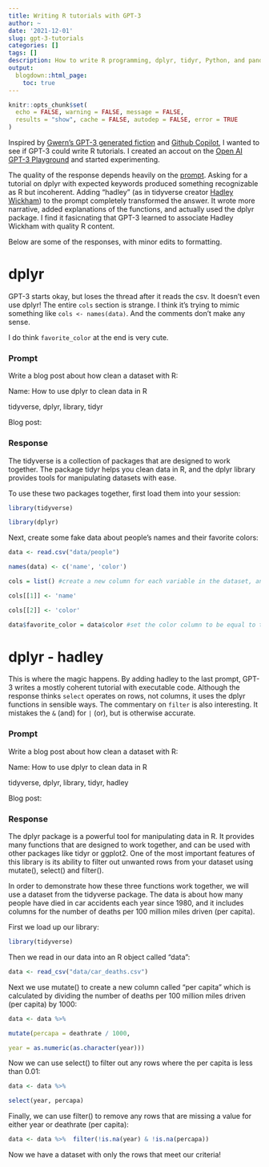 ```yaml
---
title: Writing R tutorials with GPT-3
author: ~
date: '2021-12-01'
slug: gpt-3-tutorials
categories: []
tags: []
description: How to write R programming, dplyr, tidyr, Python, and pandas tutorials using GPT-3.
output:
  blogdown::html_page:
    toc: true
---
```


```r
knitr::opts_chunk$set(
  echo = FALSE, warning = FALSE, message = FALSE,
  results = "show", cache = FALSE, autodep = FALSE, error = TRUE
)
```

Inspired by [Gwern's GPT-3 generated fiction](https://www.gwern.net/GPT-3)
and [Github Copilot](https://copilot.github.com/),
I wanted to see if GPT-3 could write R tutorials.
I created an accout on the [Open AI GPT-3 Playground](https://gpt3demo.com/apps/openai-gpt-3-playground)
and started experimenting.

The quality of the response depends heavily on the [prompt](https://www.gwern.net/GPT-3#prompts-as-programming).
Asking for a tutorial on dplyr with expected keywords produced
something recognizable as R but incoherent.
Adding "hadley" (as in tidyverse creator [Hadley Wickham](http://hadley.nz/))
to the prompt completely transformed the answer.
It wrote more narrative, added explanations of the functions,
and actually used the dplyr package.
I find it fasicnating that GPT-3 learned to associate
Hadley Wickham with quality R content.

Below are some of the responses, with minor edits to formatting.

# dplyr

GPT-3 starts okay, but loses the thread after it reads the csv.
It doesn't even use dplyr!
The entire `cols` section is strange.
I think it's trying to mimic something like `cols <- names(data)`.
And the comments don't make any sense.

I do think `favorite_color` at the end is very cute.

### Prompt

Write a blog post about how clean a dataset with R:

Name: How to use dplyr to clean data in R

tidyverse, dplyr, library, tidyr

Blog post:

### Response

The tidyverse is a collection of packages that are designed to work together. The package tidyr helps you clean data in R, and the dplyr library provides tools for manipulating datasets with ease.

To use these two packages together, first load them into your session:

```r
library(tidyverse)

library(dplyr)
```

Next, create some fake data about people’s names and their favorite colors:

```r
data <- read.csv("data/people")

names(data) <- c('name', 'color')

cols = list() #create a new column for each variable in the dataset, and then add it to cols with names matching those of the variables in your original dataframe. This way you can use these columns as input into dplyr functions like mutate()

cols[[1]] <- 'name'

cols[[2]] <- 'color'

data$favorite_color = data$color #set the color column to be equal to the original variable in your dataset. This is a good idea because you don’t want it changing later on when you use mutate() or other dplyr functions that change columns. You can also do this with other columns, like name
```

# dplyr - hadley

This is where the magic happens. By adding hadley to the
last prompt, GPT-3 writes a mostly coherent tutorial with executable code.
Although the response thinks `select` operates on rows, not columns,
it uses the dplyr functions in sensible ways.
The commentary on `filter` is also interesting.
It mistakes the `&` (and) for `|` (or), but is otherwise accurate.

### Prompt

Write a blog post about how clean a dataset with R:

Name: How to use dplyr to clean data in R

tidyverse, dplyr, library, tidyr, hadley

Blog post:

### Response

The dplyr package is a powerful tool for manipulating data in R. It provides many functions that are designed to work together, and can be used with other packages like tidyr or ggplot2. One of the most important features of this library is its ability to filter out unwanted rows from your dataset using mutate(), select() and filter().

In order to demonstrate how these three functions work together, we will use a dataset from the tidyverse package. The data is about how many people have died in car accidents each year since 1980, and it includes columns for the number of deaths per 100 million miles driven (per capita).

First we load up our library:

```r
library(tidyverse)
```

Then we read in our data into an R object called "data":

```r
data <- read_csv("data/car_deaths.csv")
```

Next we use mutate() to create a new column called "per capita" which is calculated by dividing the number of deaths per 100 million miles driven (per capita) by 1000:

```r
data <- data %>%

mutate(percapa = deathrate / 1000,

year = as.numeric(as.character(year)))
```

Now we can use select() to filter out any rows where the per capita is less than 0.01:

```r
data <- data %>%

select(year, percapa)
```

Finally, we can use filter() to remove any rows that are missing a value for either year or deathrate (per capita):

```r
data <- data %>%  filter(!is.na(year) & !is.na(percapa))
```

Now we have a dataset with only the rows that meet our criteria!
